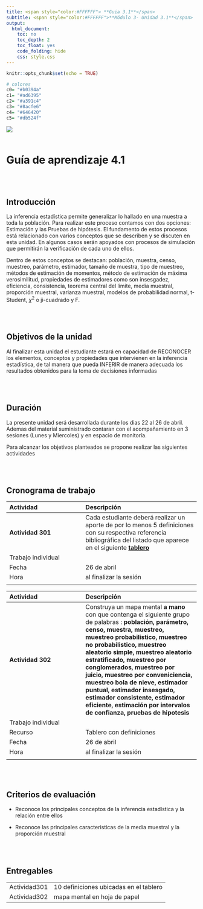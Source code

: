 ```yaml
---
title: <span style="color:#FFFFFF"> **Guia 3.1**</span>  
subtitle: <span style="color:#FFFFFF">**Módulo 3- Unidad 3.1**</span> 
output:
  html_document:
    toc: no
    toc_depth: 2
    toc_float: yes
    code_folding: hide
    css: style.css
---   
```


```r
knitr::opts_chunk$set(echo = TRUE)

# colores
c0= "#b0394a"
c1= "#ad6395"
c2= "#a391c4"
c3= "#8acfe6"
c4= "#646420"
c5= "#db524f"

```





![](img/banner_guia.png)
<br/><br/>

# **Guía de aprendizaje 4.1**

<br/><br/>


## **Introducción**

La inferencia estadística permite generalizar lo hallado en una muestra a toda la población. Para realizar este proceso contamos con dos opciones: Estimación y las Pruebas de hipótesis. El fundamento de estos procesos está relacionado con varios conceptos que se describen y se discuten en esta unidad. En algunos casos serán apoyados con procesos de simulación que permitirán la verificación de cada uno de ellos. 
 
Dentro de estos conceptos se destacan: población, muestra, censo, muestreo, parámetro, estimador, tamaño de muestra, tipo de muestreo, métodos de estimación de momentos, método de estimación de máxima verosimilitud, propiedades de estimadores como son insesgadez, eficiencia, consistencia, teorema central del limite, media muestral, proporción muestral, varianza muestral, modelos de probabilidad normal, t-Student, $\chi^{2}$ o ji-cuadrado y F.

<br/><br/>

## **Objetivos de la unidad**

Al finalizar esta unidad el estudiante estará en capacidad de RECONOCER los elementos, conceptos y propiedades que intervienen en la inferencia estadística, de tal manera que pueda INFERIR de manera adecuada los resultados obtenidos para la toma de decisiones informadas

<br/><br/>

## **Duración**

La presente  unidad será desarrollada durante los dias 22 al 26  de abril.    
Ademas del material suministrado  contaran con el acompañamiento en 3 sesiones (Lunes y Miercoles) y en espacio de monitoría. 

Para alcanzar los objetivos planteados se propone realizar las siguientes actividades

<br/><br/>

## **Cronograma de trabajo**

|Actividad           | Descripción                    | 
|:-------------------|:-----------------------------  |
|**Actividad 301** | Cada estudiante deberá realizar un aporte de por lo menos 5 definiciones con su respectiva referencia bibliográfica del listado que aparece en el siguiente [**tablero**](https://padlet.com/dgonzalez80/inferencia-estad-stica-para-la-toma-de-decisiones-ggs59g4jzxm48pr9)                  |
|Trabajo  individual |                            |
|Fecha               | 26 de abril                |
|Hora                | al finalizar la sesión     |
|                    |                            |



|Actividad           | Descripción                    | 
|:-------------------|:-----------------------------  |
|**Actividad 302**  | Construya un mapa mental **a mano** con que contenga el siguiente grupo de palabras : **población, parámetro, censo, muestra, muestreo, muestreo probabilistico, muestreo no probabilistico, muestreo aleatorio simple, muestreo aleatorio estratificado, muestreo por conglomerados, muestreo por juicio, muestreo por conveniciencia, muestreo bola de nieve, estimador puntual, estimador insesgado, estimador consistente, estimador eficiente, estimación por intervalos de confianza, pruebas de hipotesis** |
|Trabajo  individual |    |
|Recurso | Tablero con definiciones|
|Fecha    | 26 de abril |
|Hora     | al finalizar la sesión     |
|         |           |




<br/><br/>

## **Criterios de evaluación**

* Reconoce los principales conceptos de la inferencia estadística y la relación entre ellos

* Reconoce las principales caracteristicas de la media muestral y la proporción muestral


<br/><br/>

## **Entregables** 

|                  |                                         |
|:-----------------|:----------------------------------------|
| Actividad301     |  10 definiciones ubicadas en el tablero |
| Actividad302     |  mapa mental en  hoja de papel          |


<br/><br/><br/><br/>




